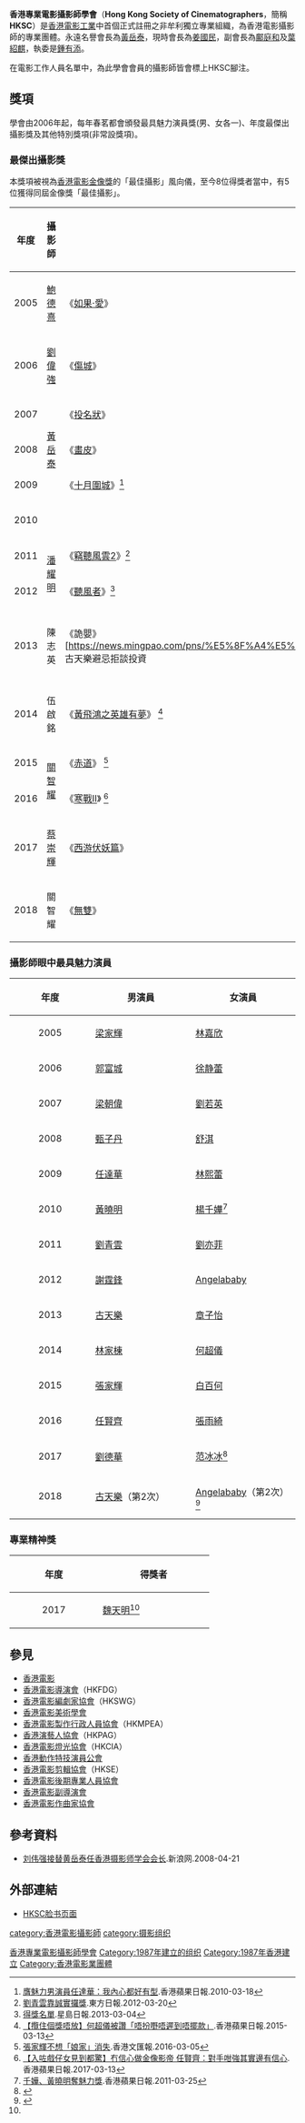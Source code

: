 {{Infobox Company 
| company_name = 香港專業電影攝影師學會
| company_name_en = Hong Kong Society of Cinematographers
| abbreviated_name= HKSC
| company_type = 有限公司
| foundation = 1987年
| founder =
| location = 香港九龍何文田衛理徑23號衛理苑A座19樓B室
| location = [[香港|香港]]
| industry = 電影業
| homepage =
}}
'''香港專業電影攝影師學會'''（'''Hong Kong Society of Cinematographers'''，簡稱'''HKSC'''）是[[香港|香港]][[電影工業|電影工業]]中首個正式註冊之非牟利獨立專業組織，為香港電影攝影師的專業團體。永遠名譽會長為[[黃岳泰|黃岳泰]]，現時會長為[[姜國民|姜國民]]，副會長為[[鄺庭和|鄺庭和]]及[[葉紹麒|葉紹麒]]，執委是[[鍾有添|鍾有添]]。

在電影工作人員名單中，為此學會會員的攝影師皆會標上HKSC腳注。

==獎項==
學會由2006年起，每年春茗都會頒發最具魅力演員獎(男、女各一)、年度最傑出攝影獎及其他特別獎項(非常設獎項)。

===最傑出攝影獎===
本獎項被視為[[香港電影金像獎|香港電影金像獎]]的「最佳攝影」風向儀，至今8位得獎者當中，有5位獲得同屆金像獎「最佳攝影」。
{| class="wikitable"
|- bgcolor="#bebebe"
! width="140" | 年度
! width="180" | 攝影師
! width="200" | 電影
! width="150" | 金像獎結果
|-
| style="text-align:center" | 2005||[[鮑德熹|鮑德熹]]|| 《[[如果·愛|如果·愛]]》||{{won}}   
|-
| style="text-align:center" | 2006||[[劉偉強|劉偉強]] ||《[[傷城|傷城]]》||{{won}} 
|-
| style="text-align:center" | 2007||rowspan=3|[[黃岳泰|黃岳泰]] ||《[[投名狀|投名狀]]》||{{won}} 
|-
| style="text-align:center" | 2008 ||《[[畫皮_(2008年電影)|畫皮]]》||{{won}}  
|-
| style="text-align:center" | 2009 ||《[[十月圍城_(電影)|十月圍城]]》<ref>[https://hk.entertainment.appledaily.com/entertainment/daily/article/20100318/13832108 膺魅力男演員任達華：我內心都好有型].香港蘋果日報.2010-03-18</ref>||{{won}} 
|-
| style="text-align:center" | 2010||style="text-align:center" colspan=3|本屆沒有頒發攝影獎
|-
| style="text-align:center" | 2011||rowspan=2|[[潘耀明|潘耀明]] ||《[[竊聽風雲2|竊聽風雲2]]》<ref>[http://orientaldaily.on.cc/cnt/entertainment/20120320/00282_041.html 劉青雲靠誠實攞獎].東方日報.2012-03-20</ref>||{{nom}}
|-
| style="text-align:center" | 2012 ||《[[聽風者|聽風者]]》<ref>[https://hk.celebrity.yahoo.com/news/%E5%BE%97%E7%8D%8E%E5%90%8D%E5%96%AE-223000357.html 得獎名單].星島日報.2013-03-04</ref>||{{won}} 
|-
| style="text-align:center" | 2013||陳志英 ||《詭嬰》<ref>[https://news.mingpao.com/pns/%E5%8F%A4%E5%A4%A9%E6%A8%82%E9%81%BF%E5%BF%8C%E6%8B%92%E8%AB%87%E6%8A%95%E8%B3%87%E3%80%8A3d%E8%B1%AA%E6%83%852%E3%80%8B/web_tc/article/20140314/s00016/1394734594314 古天樂避忌拒談投資||《3D豪情2》].明報.2014-03-14</ref>||{{won|color=skyblue|未入圍}} 
|-
| style="text-align:center" | 2014||伍啟銘 ||《[[黃飛鴻之英雄有夢|黃飛鴻之英雄有夢]]》  <ref>[https://hk.entertainment.appledaily.com/enews/realtime/article/20150313/53525124 【攬住個獎唔放】何超儀被讚「唔扮嘢唔遲到唔擺款」].香港蘋果日報.2015-03-13</ref>||{{nom}} 
|-
| style="text-align:center" | 2015||rowspan=2|[[關智耀|關智耀]] ||《[[赤道_(電影)|赤道]]》  <ref>[http://paper.wenweipo.com/2016/03/05/EN1603050001.htm 張家輝不想「娘家」消失].香港文匯報.2016-03-05</ref>||{{won|color=skyblue|未入圍}} 
|-
| style="text-align:center" | 2016 ||《[[寒戰II|寒戰II]]》 <ref>[https://hk.entertainment.appledaily.com/enews/realtime/article/20170313/56419177 【入咗戲仔女見到都驚】冇信心做金像影帝 任賢齊：對手咁強其實邊有信心].香港蘋果日報.2017-03-13</ref>||{{nom}}
|-
| style="text-align:center" | 2017|| [[蔡崇輝|蔡崇輝]] ||《[[西游伏妖篇|西游伏妖篇]]》 ||{{won|color=skyblue|未入圍}} 
|-
| style="text-align:center" | 2018||關智耀 ||《[[無雙_(電影)|無雙]]》||{{won}}
|}

===攝影師眼中最具魅力演員===
{| class="wikitable"
|- bgcolor="#bebebe"
! width="140" | 年度
! width="180" | 男演員
! width="180" | 女演員
|-
| style="text-align:center" | 2005|| [[梁家輝|梁家輝]]|| [[林嘉欣|林嘉欣]]
|-
| style="text-align:center" | 2006 || [[郭富城|郭富城]]||  [[徐静蕾|徐静蕾]]
|-
| style="text-align:center" | 2007 || [[梁朝偉|梁朝偉]]|| [[劉若英|劉若英]]
|-
| style="text-align:center" | 2008 || [[甄子丹|甄子丹]]|| [[舒淇|舒淇]]
|-
| style="text-align:center" | 2009 || [[任達華|任達華]]|| [[林熙蕾|林熙蕾]]
|-
| style="text-align:center" | 2010 || [[黃曉明|黃曉明]]||  [[楊千嬅|楊千嬅]]<ref>[https://hk.entertainment.appledaily.com/entertainment/daily/article/20110325/15106064 千嬅、黃曉明奪魅力獎].香港蘋果日報.2011-03-25</ref>
|-
| style="text-align:center" | 2011 || [[劉青雲|劉青雲]]|| [[劉亦菲|劉亦菲]]
|-
| style="text-align:center" | 2012 || [[謝霆鋒|謝霆鋒]]|| [[Angelababy|Angelababy]]
|-
| style="text-align:center" | 2013 || [[古天樂|古天樂]]|| [[章子怡|章子怡]]
|-
| style="text-align:center" | 2014 || [[林家棟|林家棟]]|| [[何超儀|何超儀]]
|-
| style="text-align:center" | 2015 || [[張家輝|張家輝]]||  [[白百何|白百何]]
|-
| style="text-align:center" | 2016 || [[任賢齊|任賢齊]]|| [[張雨綺|張雨綺]]
|-
| style="text-align:center" | 2017 ||  [[劉德華|劉德華]]||  [[范冰冰|范冰冰]]<ref name="魅力">{{Cite web|title=香港電影攝影師眼中 劉德華范冰冰最具魅力|url=http://paper.wenweipo.com/2018/03/06/EN1803060013.htm|accessdate=2020-05-07|work=文汇报}}</ref>
|-
| style="text-align:center" | 2018 || [[古天樂|古天樂]]（第2次）|| [[Angelababy|Angelababy]]（第2次）<ref>{{Cite web|title=古天乐Angelababy成摄影师眼中最有魅力男女演员古天乐|url=http://ent.sina.com.cn/s/h/2019-02-14/doc-ihqfskcp5034076.shtml|accessdate=2020-05-07|date=2019-02-14|last=苗菲|work=新浪娱乐|archive-date=2019-09-29|archive-url=https://web.archive.org/web/20190929010330/http://ent.sina.com.cn/s/h/2019-02-14/doc-ihqfskcp5034076.shtml|dead-url=no}}</ref>
|}

===專業精神獎===
{| class="wikitable"
|- bgcolor="#bebebe"
! width="140" | 年度
! width="180" | 得獎者
|-
| style="text-align:center" | 2017 ||[[魏天明|魏天明]]<ref name="魅力"/>
|}

==參見==
*[[香港電影|香港電影]]
*[[香港電影導演會|香港電影導演會]]（HKFDG）
*[[香港電影編劇家協會|香港電影編劇家協會]]（HKSWG）
*[[香港電影美術學會|香港電影美術學會]]
*[[香港電影製作行政人員協會|香港電影製作行政人員協會]]（HKMPEA）
*[[香港演藝人協會|香港演藝人協會]]（HKPAG）
*[[香港電影燈光協會|香港電影燈光協會]]（HKCIA）
*[[香港動作特技演員公會|香港動作特技演員公會]]
*[[香港電影剪輯協會|香港電影剪輯協會]]（HKSE）
*[[香港電影後期專業人員協會|香港電影後期專業人員協會]]
*[[香港電影副導演會|香港電影副導演會]]
*[[香港電影作曲家協會|香港電影作曲家協會]]

==參考資料==
{{reflist|2}}

*[http://ent.sina.com.cn/m/c/2008-04-21/13021996289.shtml 刘伟强接替黄岳泰任香港摄影师学会会长].新浪网.2008-04-21

==外部連結==
*[https://www.facebook.com/pages/category/Organization/HKSC-%E9%A6%99%E6%B8%AF%E5%B0%88%E6%A5%AD%E9%9B%BB%E5%BD%B1%E6%94%9D%E5%BD%B1%E5%B8%AB%E5%AD%B8%E6%9C%83-202848059869022/ HKSC脸书页面]

{{香港電影頒獎典禮}}
{{香港專業電影攝影師學會攝影師眼中最具魅力男演員}}
{{香港專業電影攝影師學會攝影師眼中最具魅力女演員}}

[[Category:香港專業電影攝影師學會|]]
[[Category:1987年建立的组织|Category:1987年建立的组织]]
[[category:香港電影攝影師|category:香港電影攝影師]]
[[category:摄影组织|category:摄影组织]]
[[Category:1987年香港建立|Category:1987年香港建立]]
[[Category:香港電影業團體|Category:香港電影業團體]]